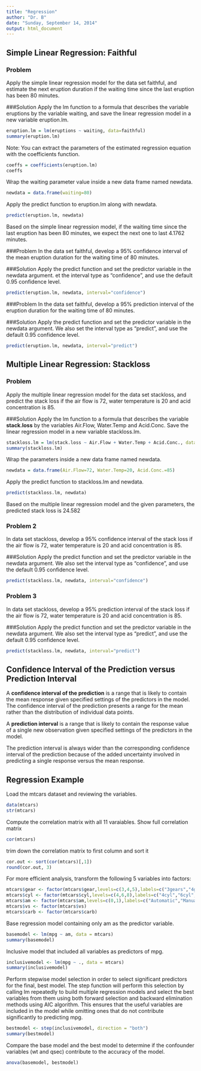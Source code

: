 ```yaml
---
title: "Regression"
author: "Dr. B"
date: "Sunday, September 14, 2014"
output: html_document
---
```


Simple Linear Regression: Faithful
----------

### Problem
Apply the simple linear regression model for the data set faithful, and estimate the next eruption duration if the waiting time since the last eruption has been 80 minutes.

###Solution
Apply the lm function to a formula that describes the variable eruptions by the variable waiting, and save the linear regression model in a new variable eruption.lm.
```r
eruption.lm = lm(eruptions ~ waiting, data=faithful)
summary(eruption.lm)
```

Note: You can extract the parameters of the estimated regression equation with the coefficients function.

```r
coeffs = coefficients(eruption.lm)
coeffs 
```

Wrap the waiting parameter value inside a new data frame named newdata.

```r
newdata = data.frame(waiting=80)
```

Apply the predict function to eruption.lm along with newdata.
```r
predict(eruption.lm, newdata) 
```

Based on the simple linear regression model, if the waiting time since the last eruption has been 80 minutes, we expect the next one to last 4.1762 minutes.

###Problem
In the data set faithful, develop a 95% confidence interval of the mean eruption duration for the waiting time of 80 minutes.

###Solution
Apply the predict function and set the predictor variable in the newdata argument. et the interval type as "confidence", and use the default 0.95 confidence level.

```r
predict(eruption.lm, newdata, interval="confidence") 
```

###Problem
In the data set faithful, develop a 95% prediction interval of the eruption duration for the waiting time of 80 minutes.

###Solution
Apply the predict function and set the predictor variable in the newdata argument. We also set the interval type as "predict", and use the default 0.95 confidence level.

```r
predict(eruption.lm, newdata, interval="predict") 
```

Multiple Linear Regression: Stackloss
----------
### Problem
Apply the multiple linear regression model for the data set stackloss, and predict the stack loss if the air flow is 72, water temperature is 20 and acid concentration is 85.

###Solution
Apply the lm function to a formula that describes the variable <b>stack.loss</b> by the variables Air.Flow, Water.Temp and Acid.Conc. Save the linear regression model in a new variable stackloss.lm.

```r
stackloss.lm = lm(stack.loss ~ Air.Flow + Water.Temp + Acid.Conc., data=stackloss)
summary(stackloss.lm)
```

Wrap the parameters inside a new data frame named newdata.

```r
newdata = data.frame(Air.Flow=72, Water.Temp=20, Acid.Conc.=85)
```

Apply the predict function to stackloss.lm and newdata.

```r
predict(stackloss.lm, newdata) 
```

Based on the multiple linear regression model and the given parameters, the predicted stack loss is 24.582

### Problem 2
In data set stackloss, develop a 95% confidence interval of the stack loss if the air flow is 72, water temperature is 20 and acid concentration is 85.

###Solution
Apply the predict function and set the predictor variable in the newdata argument. We also set the interval type as "confidence", and use the default 0.95 confidence level.

```r
predict(stackloss.lm, newdata, interval="confidence") 
```

### Problem 3
In data set stackloss, develop a 95% prediction interval of the stack loss if the air flow is 72, water temperature is 20 and acid concentration is 85.

###Solution
Apply the predict function and set the predictor variable in the newdata argument. We also set the interval type as "predict", and use the default 0.95 confidence level.

```r
predict(stackloss.lm, newdata, interval="predict") 
```

Confidence Interval of the Prediction versus Prediction Interval
----------------------------------------------------------------
A <b>confidence interval of the prediction</b> is a range that is likely to contain the mean response given specified settings of the predictors in the model. The confidence interval of the prediction presents a range for the mean rather than the distribution of individual data points.

A <b>prediction interval</b> is a range that is likely to contain the response value of a single new observation given specified settings of the predictors in the model.

The prediction interval is always wider than the corresponding confidence interval of the prediction because of the added uncertainty involved in predicting a single response versus the mean response.

Regression Example
------------------
Load the mtcars dataset and reviewing the variables.
```r
data(mtcars)
str(mtcars)
```

Compute the correlation matrix with all 11 varaiables.
Show full correlation matrix
```r
cor(mtcars)
```
trim down the correlation matrix to first column and sort it
```r
cor.out <- sort(cor(mtcars)[,1])
round(cor.out, 3)
```

For more efficient analysis, transform the following 5 variables into factors:
```r
mtcars$gear <- factor(mtcars$gear,levels=c(3,4,5),labels=c("3gears","4gears","5gears"))
mtcars$cyl <- factor(mtcars$cyl,levels=c(4,6,8),labels=c("4cyl","6cyl","8cyl")) 
mtcars$am <- factor(mtcars$am,levels=c(0,1),labels=c("Automatic","Manual"))
mtcars$vs <- factor(mtcars$vs)
mtcars$carb <- factor(mtcars$carb)
```



Base regression model containing only am as the predictor variable.
```r
basemodel <- lm(mpg ~ am, data = mtcars)
summary(basemodel)
```

Inclusive model that included all variables as predictors of mpg.
```r
inclusivemodel <- lm(mpg ~ ., data = mtcars)
summary(inclusivemodel)
```

Perform stepwise model selection in order to select significant predictors for the final, best model. The step function will perform this selection by calling lm repeatedly to build multiple regression models and select the best variables from them using both forward selection and backward elimination methods using AIC algorithm. This  ensures that the useful variables are included in the model while omitting ones that do not contribute significantly to predicting mpg.
```r
bestmodel <- step(inclusivemodel, direction = "both")
summary(bestmodel)
```

Compare the base model and the best model to determine if the confounder variables (wt and qsec) contribute to the accuracy of the model.
```r
anova(basemodel, bestmodel)
```